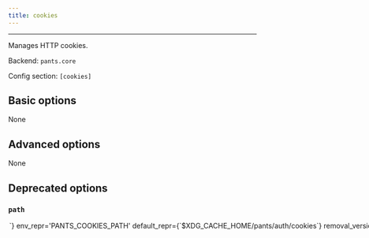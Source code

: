 ```yaml
---
title: cookies
---
```



---

Manages HTTP cookies.

Backend: <span className="color--primary">`pants.core`</span>

Config section: <span className="color--primary">`[cookies]`</span>

<span className={styles.options}>

## Basic options
None

## Advanced options

None

## Deprecated options

### `path`

<Option
  cli_repr={`--cookies-path=<str>`}
  env_repr='PANTS_COOKIES_PATH'
  default_repr={`$XDG_CACHE_HOME/pants/auth/cookies`}
  removal_version='2.1.0.dev0'
  removal_hint={'The option `--cookies-path` does not do anything and the `[cookies]` subsystem will be removed.'}
>
Path to file that stores persistent cookies. Defaults to &lt;pants bootstrap dir&gt;/auth/cookies.
</Option>

</span>